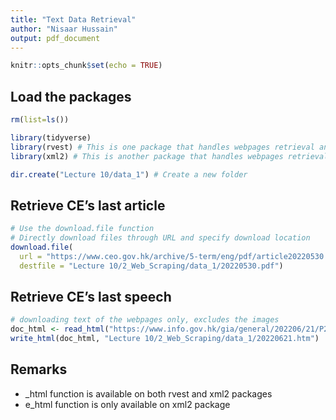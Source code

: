 ```yaml
---
title: "Text Data Retrieval"
author: "Nisaar Hussain"
output: pdf_document
---
```


```r
knitr::opts_chunk$set(echo = TRUE)
```

## Load the packages

```r
rm(list=ls())

library(tidyverse)
library(rvest) # This is one package that handles webpages retrieval and parsing
library(xml2) # This is another package that handles webpages retrieval and parsing

dir.create("Lecture 10/data_1") # Create a new folder
```

## Retrieve CE's last article

```r
# Use the download.file function
# Directly download files through URL and specify download location
download.file(
  url = "https://www.ceo.gov.hk/archive/5-term/eng/pdf/article20220530.pdf",
  destfile = "Lecture 10/2_Web_Scraping/data_1/20220530.pdf")
```

## Retrieve CE's last speech
```r
# downloading text of the webpages only, excludes the images 
doc_html <- read_html("https://www.info.gov.hk/gia/general/202206/21/P2022062100598.htm")
write_html(doc_html, "Lecture 10/2_Web_Scraping/data_1/20220621.htm")
```

## Remarks

-   _html function is available on both rvest and xml2 packages
-   e_html function is only available on xml2 package